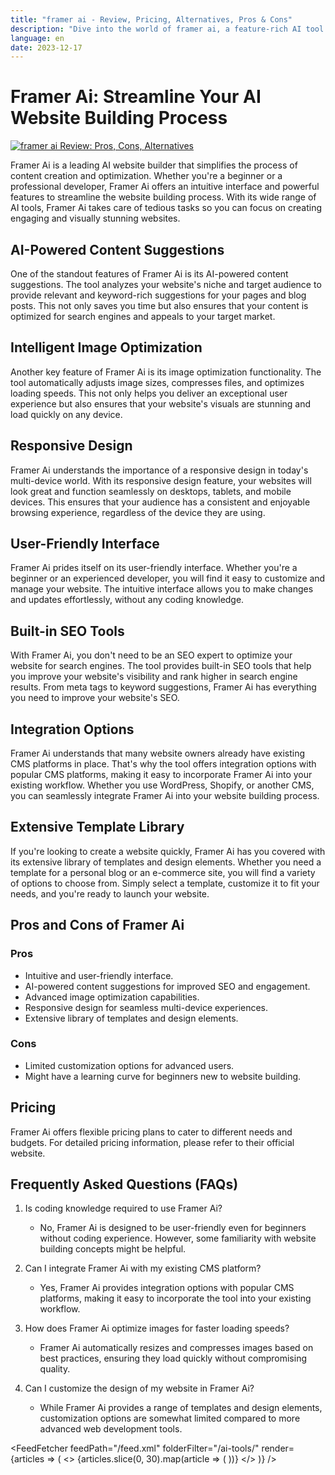 ```yaml
---
title: "framer ai - Review, Pricing, Alternatives, Pros & Cons"
description: "Dive into the world of framer ai, a feature-rich AI tool. Learn about its features, pricing, and how it's making an impact. Don't miss out!"
language: en
date: 2023-12-17
---
```

        
# Framer Ai: Streamline Your AI Website Building Process


<BlogHeader />


[![framer ai Review: Pros, Cons, Alternatives](/ai-tools/framer-ai.png)](https://www.framer.com/features/ai/)



Framer Ai is a leading AI website builder that simplifies the process of content creation and optimization. Whether you're a beginner or a professional developer, Framer Ai offers an intuitive interface and powerful features to streamline the website building process. With its wide range of AI tools, Framer Ai takes care of tedious tasks so you can focus on creating engaging and visually stunning websites.

## AI-Powered Content Suggestions

One of the standout features of Framer Ai is its AI-powered content suggestions. The tool analyzes your website's niche and target audience to provide relevant and keyword-rich suggestions for your pages and blog posts. This not only saves you time but also ensures that your content is optimized for search engines and appeals to your target market.

## Intelligent Image Optimization

Another key feature of Framer Ai is its image optimization functionality. The tool automatically adjusts image sizes, compresses files, and optimizes loading speeds. This not only helps you deliver an exceptional user experience but also ensures that your website's visuals are stunning and load quickly on any device.

## Responsive Design

Framer Ai understands the importance of a responsive design in today's multi-device world. With its responsive design feature, your websites will look great and function seamlessly on desktops, tablets, and mobile devices. This ensures that your audience has a consistent and enjoyable browsing experience, regardless of the device they are using.

## User-Friendly Interface

Framer Ai prides itself on its user-friendly interface. Whether you're a beginner or an experienced developer, you will find it easy to customize and manage your website. The intuitive interface allows you to make changes and updates effortlessly, without any coding knowledge.

## Built-in SEO Tools

With Framer Ai, you don't need to be an SEO expert to optimize your website for search engines. The tool provides built-in SEO tools that help you improve your website's visibility and rank higher in search engine results. From meta tags to keyword suggestions, Framer Ai has everything you need to improve your website's SEO.

## Integration Options

Framer Ai understands that many website owners already have existing CMS platforms in place. That's why the tool offers integration options with popular CMS platforms, making it easy to incorporate Framer Ai into your existing workflow. Whether you use WordPress, Shopify, or another CMS, you can seamlessly integrate Framer Ai into your website building process.

## Extensive Template Library

If you're looking to create a website quickly, Framer Ai has you covered with its extensive library of templates and design elements. Whether you need a template for a personal blog or an e-commerce site, you will find a variety of options to choose from. Simply select a template, customize it to fit your needs, and you're ready to launch your website.

## Pros and Cons of Framer Ai

### Pros

- Intuitive and user-friendly interface.
- AI-powered content suggestions for improved SEO and engagement.
- Advanced image optimization capabilities.
- Responsive design for seamless multi-device experiences.
- Extensive library of templates and design elements.

### Cons

- Limited customization options for advanced users.
- Might have a learning curve for beginners new to website building.

## Pricing

Framer Ai offers flexible pricing plans to cater to different needs and budgets. For detailed pricing information, please refer to their official website.

## Frequently Asked Questions (FAQs)

1. Is coding knowledge required to use Framer Ai?
   - No, Framer Ai is designed to be user-friendly even for beginners without coding experience. However, some familiarity with website building concepts might be helpful.

2. Can I integrate Framer Ai with my existing CMS platform?
   - Yes, Framer Ai provides integration options with popular CMS platforms, making it easy to incorporate the tool into your existing workflow.

3. How does Framer Ai optimize images for faster loading speeds?
   - Framer Ai automatically resizes and compresses images based on best practices, ensuring they load quickly without compromising quality.

4. Can I customize the design of my website in Framer Ai?
   - While Framer Ai provides a range of templates and design elements, customization options are somewhat limited compared to more advanced web development tools.


<AdComponent />


<FeedFetcher feedPath="/feed.xml" folderFilter="/ai-tools/" render={articles => (
    <>
        <Cards>
            {articles.slice(0, 30).map(article => (
                <Card key={article.link} title={article.title} href={article.link} />
            ))}
        </Cards>
    </>
)} />

